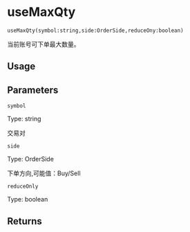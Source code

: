 # useMaxQty

`useMaxQty(symbol:string,side:OrderSide,reduceOny:boolean)`

当前账号可下单最大数量。

## Usage



## Parameters

`symbol`

Type: string

交易对

`side`

Type: OrderSide

下单方向,可能值：Buy/Sell

`reduceOnly`

Type: boolean

## Returns


